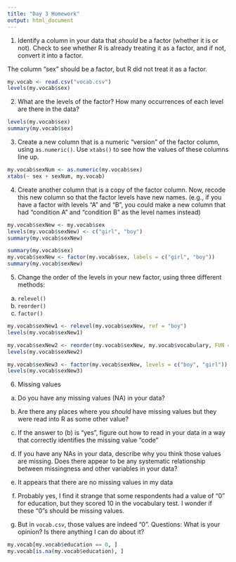 ```yaml
---
title: "Day 3 Homework"
output: html_document
---
```


1. Identify a column in your data that *should* be a factor (whether it is or not). Check to see whether R is already treating it as a factor, and if not, convert it into a factor.

The column "sex" should be a factor, but R did not treat it as a factor.

```r
my.vocab <- read.csv("vocab.csv")
levels(my.vocab$sex)
```

2. What are the levels of the factor? How many occurrences of each level are there in the data?
   
```r
levels(my.vocab$sex)
summary(my.vocab$sex)
```

3. Create a new column that is a numeric "version" of the factor column, using `as.numeric()`. Use `xtabs()` to see how the values of these columns line up.

```r
my.vocab$sexNum <- as.numeric(my.vocab$sex)
xtabs(~ sex + sexNum, my.vocab)
```

4. Create another column that is a copy of the factor column. Now, recode this new column so that the factor levels have new names. 
  (e.g., if you have a factor with levels "A" and "B", you could make a new column that had "condition A" and "condition B" as the level names instead)

```r
my.vocab$sexNew <- my.vocab$sex
levels(my.vocab$sexNew) <- c("girl", "boy")
summary(my.vocab$sexNew)

summary(my.vocab$sex)
my.vocab$sexNew <- factor(my.vocab$sex, labels = c("girl", "boy"))
summary(my.vocab$sexNew)
```

5. Change the order of the levels in your new factor, using three different methods:
  a. `relevel()`
  b. `reorder()`
  c. `factor()`

```r
my.vocab$sexNew1 <- relevel(my.vocab$sexNew, ref = "boy")
levels(my.vocab$sexNew1)

my.vocab$sexNew2 <- reorder(my.vocab$sexNew, my.vocab$vocabulary, FUN = length)
levels(my.vocab$sexNew2)

my.vocab$sexNew3 <- factor(my.vocab$sexNew, levels = c("boy", "girl"))
levels(my.vocab$sexNew3)
```

6. Missing values
  a. Do you have any missing values (NA) in your data?
  b. Are there any places where you *should* have missing values but they were read into R as some other value?
  c. If the answer to (b) is "yes", figure out how to read in your data in a way that correctly identifies the missing value "code"
  d. If you have any NAs in your data, describe why you think those values are missing. Does there appear to be any systematic relationship between missingness and other variables in your data?
  
  a. It appears that there are no missing values in my data
  b. Probably yes, I find it strange that some respondents had a value of "0" for education, but they scored 10 in the vocabulary test. I wonder if these "0"s should be missing values. 
  c. But in `vocab.csv`, those values are indeed "0".
  Questions: What is your opinion? Is there anything I can do about it?

```r
my.vocab[my.vocab$education == 0, ]
my.vocab[is.na(my.vocab$education), ]
```

